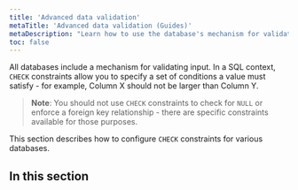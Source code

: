 ```yaml
---
title: 'Advanced data validation'
metaTitle: 'Advanced data validation (Guides)'
metaDescription: "Learn how to use the database's mechanism for validating input using CHECK constraints in this practical guide."
toc: false
---
```


<TopBlock>

All databases include a mechanism for validating input. In a SQL context, `CHECK` constraints allow you to specify a set of conditions a value must satisfy - for example, Column X should not be larger than Column Y.

> **Note**: You should not use `CHECK` constraints to check for `NULL` or enforce a foreign key relationship - there are specific constraints available for those purposes.

This section describes how to configure `CHECK` constraints for various databases.

</TopBlock>

## In this section

<Subsections />
